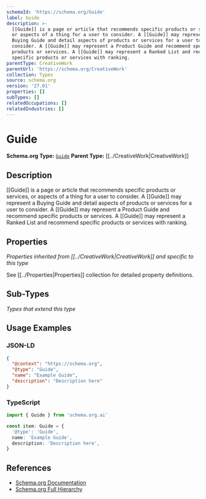 ```yaml
---
schemaId: 'https://schema.org/Guide'
label: Guide
description: >-
  [[Guide]] is a page or article that recommends specific products or services,
  or aspects of a thing for a user to consider. A [[Guide]] may represent a
  Buying Guide and detail aspects of products or services for a user to
  consider. A [[Guide]] may represent a Product Guide and recommend specific
  products or services. A [[Guide]] may represent a Ranked List and recommend
  specific products or services with ranking.
parentType: CreativeWork
parentUrl: 'https://schema.org/CreativeWork'
collection: Types
source: schema.org
version: '27.01'
properties: []
subTypes: []
relatedOccupations: []
relatedIndustries: []
---
```

# Guide

**Schema.org Type:** [`Guide`](https://schema.org/Guide)
**Parent Type:** [[../CreativeWork|CreativeWork]]

## Description

[[Guide]] is a page or article that recommends specific products or services, or aspects of a thing for a user to consider. A [[Guide]] may represent a Buying Guide and detail aspects of products or services for a user to consider. A [[Guide]] may represent a Product Guide and recommend specific products or services. A [[Guide]] may represent a Ranked List and recommend specific products or services with ranking.

## Properties

*Properties inherited from [[../CreativeWork|CreativeWork]] and specific to this type*

See [[../Properties|Properties]] collection for detailed property definitions.

## Sub-Types

*Types that extend this type*

## Usage Examples

### JSON-LD

```json
{
  "@context": "https://schema.org",
  "@type": "Guide",
  "name": "Example Guide",
  "description": "Description here"
}
```

### TypeScript

```typescript
import { Guide } from 'schema.org.ai'

const item: Guide = {
  '@type': 'Guide',
  name: 'Example Guide',
  description: 'Description here',
}
```

## References

- [Schema.org Documentation](https://schema.org/Guide)
- [Schema.org Full Hierarchy](https://schema.org/docs/full.html)
